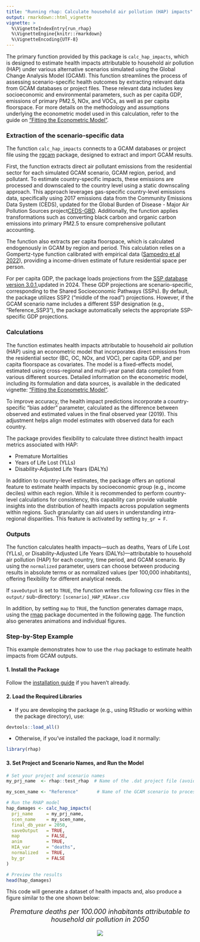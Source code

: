 ```yaml
---
title: "Running rhap: Calculate household air pollution (HAP) impacts"
output: rmarkdown::html_vignette
vignette: >
  %\VignetteIndexEntry{run_rhap}
  %\VignetteEngine{knitr::rmarkdown}
  %\VignetteEncoding{UTF-8}
---
```

The primary function provided by this package is `calc_hap_impacts`, which is designed to estimate health impacts attributable to household air pollution (HAP) under various alternative scenarios simulated using the Global Change Analysis Model (GCAM). This function streamlines the process of assessing scenario-specific health outcomes by extracting relevant data from GCAM databases or project files. These relevant data includes key socioeconomic and environmental parameters, such as per capita GDP, emissions of primary PM2.5, NOx, and VOCs, as well as per capita floorspace. For more details on the methodology and assumptions underlying the econometric model used in this calculation, refer to the guide on ["Fitting the Econometric Model"](https://bc3lc.github.io/rhap/articles/fit_model.html). 

### Extraction of the scenario-specific data
The function `calc_hap_impacts` connects to a GCAM databases or project file using the [rgcam](https://github.com/JGCRI/rgcam) package, designed to extract and import GCAM results. 

First, the function extracts direct air pollutant emissions from the residential sector for each simulated GCAM scenario, GCAM region, period, and pollutant. To estimate country-specific impacts, these emissions are processed and downscaled to the country level using a static downscaling approach. This approach leverages gas-specific country-level emissions data, specifically using 2017 emissions data from the Community Emissions Data System (CEDS), updated for the Global Burden of Disease - Major Air Pollution Sources project[CEDS-GBD](https://zenodo.org/record/3754964#.Y5CFtHbMKUl). Additionally, the function applies transformations such as converting black carbon and organic carbon emissions into primary PM2.5 to ensure comprehensive pollutant accounting.

The function also extracts per capita floorspace, which is calculated endogenously in GCAM by region and period. This calculation relies on a Gompertz-type function calibrated with empirical data ([Sampedro et al 2022](https://iopscience.iop.org/article/10.1088/1748-9326/ac43df/meta)), providing a income-driven estimate of future residential space per person.

For per capita GDP, the package loads projections from the [SSP database version 3.0.1](https://data.ece.iiasa.ac.at/ssp/),updated in 2024. These GDP projections are scenario-specific, corresponding to the Shared Socioeconomic Pathways (SSPs). By default, the package utilizes SSP2 ("middle of the road") projections. However, if the GCAM scenario name includes a different SSP designation (e.g., "Reference_SSP3"), the package automatically selects the appropriate SSP-specific GDP projections.


### Calculations
The function estimates health impacts attributable to household air pollution (HAP) using an econometric model that incorporates direct emissions from the residential sector (BC, OC, NOx, and VOC), per capita GDP, and per capita floorspace as covariates. The model is a fixed-effects model, estimated using cross-regional and multi-year panel data compiled from various different sources. Detailed information on the econometric model, including its formulation and data sources, is available in the dedicated vignette: ["Fitting the Econometric Model"](https://bc3lc.github.io/rhap/articles/fit_model.html).

To improve accuracy, the health impact predictions incorporate a country-specific "bias adder" parameter, calculated as the difference between observed and estimated values in the final observed year (2019). This adjustment helps align model estimates with observed data for each country.

The package provides flexibility to calculate three distinct health impact metrics associated with HAP:

* Premature Mortalities
* Years of Life Lost (YLLs)
* Disability-Adjusted Life Years (DALYs)

In addition to country-level estimates, the package offers an optional feature to estimate health impacts by socioeconomic group (e.g., income deciles) within each region. While it is recommended to perform country-level calculations for consistency, this capability can provide valuable insights into the distribution of health impacts across population segments within regions. Such granularity can aid users in understanding intra-regional disparities. This feature is activated by setting `by_gr = F`.


### Outputs
The function calculates health impacts—such as deaths, Years of Life Lost (YLLs), or Disability-Adjusted Life Years (DALYs)—attributable to household air pollution (HAP) for each country, time period, and GCAM scenario. By using the `normalized` parameter, users can choose between producing results in absolute terms or as normalized values (per 100,000 inhabitants), offering flexibility for different analytical needs. 

If `saveOutput` is set to `TRUE`, the function writes the following csv files in the `output/` sub-directory: `[scenario]_HAP_HIAvar.csv`

In addition, by setting `map` to `TRUE`, the function generates damage maps, using the [rmap](https://github.com/JGCRI/rmap) package documented in the following [page](https://jgcri.github.io/rmap/). The function also generates animations and individual figures.


### Step-by-Step Example

This example demonstrates how to use the `rhap` package to estimate health impacts from GCAM outputs.

#### 1. Install the Package

Follow the [installation guide](https://github.com/bc3LC/rhap?tab=readme-ov-file#InstallGuide) if you haven't already.

#### 2. Load the Required Libraries

- If you are developing the package (e.g., using RStudio or working within the package directory), use:

```r
devtools::load_all()
```

- Otherwise, if you've installed the package, load it normally: 
```r
library(rhap)
```

#### 3. Set Project and Scenario Names, and Run the Model

```r
# Set your project and scenario names
my_prj_name  <- rhap::test_rhap  # Name of the .dat project file (avoid spaces). Note that rhap::test_rhap loads the example project file included in the package

my_scen_name <- "Reference"       # Name of the GCAM scenario to process (or vector of scenarios)

# Run the RHAP model
hap_damages <- calc_hap_impacts(
  prj_name     = my_prj_name,
  scen_name    = my_scen_name,
  final_db_year = 2050,
  saveOutput   = TRUE,
  map          = FALSE,
  anim         = TRUE,
  HIA_var      = "deaths",
  normalized   = TRUE,
  by_gr        = FALSE
)

# Preview the results
head(hap_damages)
```
This code will generate a dataset of health impacts and,  also produce a figure similar to the one shown below:

<!-------------------------->
<!-------------------------->
<p align="center" style="font-size:18px;"> *Premature deaths per 100.000 inhabitants attributable to household air pollution in 2050* </p>
<p align="center"> <img src="https://raw.githubusercontent.com/bc3LC/rhap/main/vignettes/vignetteFigs/map_base_2050.png"></p>

<!-------------------------->
<!-------------------------->
